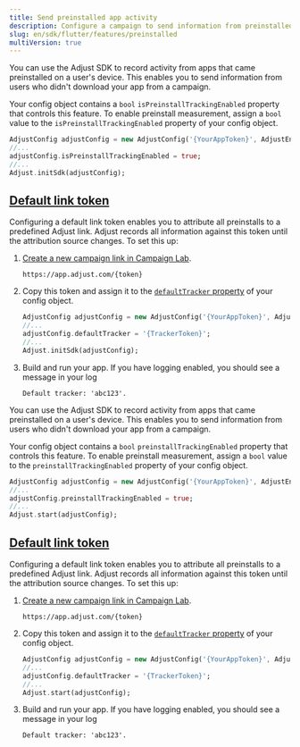 ```yaml
---
title: Send preinstalled app activity
description: Configure a campaign to send information from preinstalled apps.
slug: en/sdk/flutter/features/preinstalled
multiVersion: true
---
```


<SdkVersion version="v5">

You can use the Adjust SDK to record activity from apps that came preinstalled on a user's device. This enables you to send information from users who didn't download your app from a campaign.

Your config object contains a `bool` `isPreinstallTrackingEnabled` property that controls this feature. To enable preinstall measurement, assign a `bool` value to the `isPreinstallTrackingEnabled` property of your config object.

```dart
AdjustConfig adjustConfig = new AdjustConfig('{YourAppToken}', AdjustEnvironment.sandbox);
//...
adjustConfig.isPreinstallTrackingEnabled = true;
//...
Adjust.initSdk(adjustConfig);
```

## [Default link token](default-link-token)

Configuring a default link token enables you to attribute all preinstalls to a predefined Adjust link. Adjust records all information against this token until the attribution source changes. To set this up:

1. [Create a new campaign link in Campaign Lab](https://help.adjust.com/en/article/links).

   ```text
   https://app.adjust.com/{token}
   ```

2. Copy this token and assign it to the [`defaultTracker` property](/en/sdk/flutter/configuration#set-default-link-token) of your config object.

   ```dart
   AdjustConfig adjustConfig = new AdjustConfig('{YourAppToken}', AdjustEnvironment.sandbox);
   //...
   adjustConfig.defaultTracker = '{TrackerToken}';
   //...
   Adjust.initSdk(adjustConfig);
   ```

3. Build and run your app. If you have logging enabled, you should see a message in your log

   ```text
   Default tracker: 'abc123'.
   ```

</SdkVersion>

<SdkVersion version="v4">

You can use the Adjust SDK to record activity from apps that came preinstalled on a user's device. This enables you to send information from users who didn't download your app from a campaign.

Your config object contains a `bool` `preinstallTrackingEnabled` property that controls this feature. To enable preinstall measurement, assign a `bool` value to the `preinstallTrackingEnabled` property of your config object.

```dart
AdjustConfig adjustConfig = new AdjustConfig('{YourAppToken}', AdjustEnvironment.Sandbox);
//...
adjustConfig.preinstallTrackingEnabled = true;
//...
Adjust.start(adjustConfig);
```

## [Default link token](default-link-token)

Configuring a default link token enables you to attribute all preinstalls to a predefined Adjust link. Adjust records all information against this token until the attribution source changes. To set this up:

1. [Create a new campaign link in Campaign Lab](https://help.adjust.com/en/article/links).

   ```text
   https://app.adjust.com/{token}
   ```

2. Copy this token and assign it to the [`defaultTracker` property](/en/sdk/flutter/configuration#set-default-link-token) of your config object.

   ```dart
   AdjustConfig adjustConfig = new AdjustConfig('{YourAppToken}', AdjustEnvironment.Sandbox);
   //...
   adjustConfig.defaultTracker = '{TrackerToken}';
   //...
   Adjust.start(adjustConfig);
   ```

3. Build and run your app. If you have logging enabled, you should see a message in your log

   ```text
   Default tracker: 'abc123'.
   ```

</SdkVersion>
